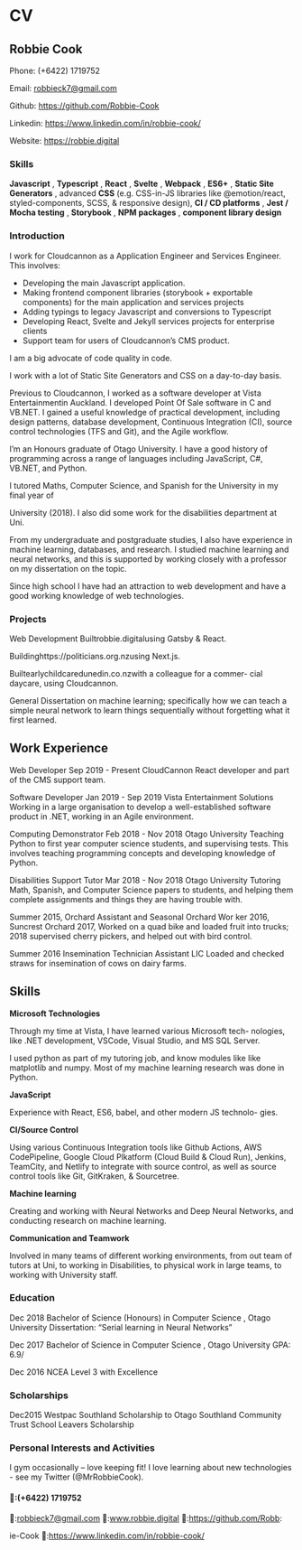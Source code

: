 # CV 

## Robbie Cook

Phone: (+6422) 1719752

Email: robbieck7@gmail.com

Github: https://github.com/Robbie-Cook

Linkedin: https://www.linkedin.com/in/robbie-cook/

Website: https://robbie.digital

### Skills

**Javascript** , **Typescript** , **React** , **Svelte** , **Webpack** , **ES6+** , **Static Site Generators** , advanced **CSS**
(e.g. CSS-in-JS libraries like @emotion/react, styled-components, SCSS, & responsive design),
**CI / CD platforms** , **Jest / Mocha testing** , **Storybook** , **NPM packages** , **component library
design**

### Introduction

I work for Cloudcannon as a Application Engineer and Services Engineer. This involves:

- Developing the main Javascript application.
- Making frontend component libraries (storybook + exportable components) for the
    main application and services projects
- Adding typings to legacy Javascript and conversions to Typescript
- Developing React, Svelte and Jekyll services projects for enterprise clients
- Support team for users of Cloudcannon’s CMS product.

I am a big advocate of code quality in code.

I work with a lot of Static Site Generators and CSS on a day-to-day basis.

Previous to Cloudcannon, I worked as a software developer at Vista Entertainmentin
Auckland. I developed Point Of Sale software in C and VB.NET. I gained a useful knowledge
of practical development, including design patterns, database development, Continuous
Integration (CI), source control technologies (TFS and Git), and the Agile workflow.

I’m an Honours graduate of Otago University. I have a good history of programming across
a range of languages including JavaScript, C#, VB.NET, and Python.

I tutored Maths, Computer Science, and Spanish for the University in my final year of


University (2018). I also did some work for the disabilities department at Uni.

From my undergraduate and postgraduate studies, I also have experience in machine
learning, databases, and research. I studied machine learning and neural networks, and
this is supported by working closely with a professor on my dissertation on the topic.

Since high school I have had an attraction to web development and have a good working
knowledge of web technologies.

### Projects


Web Development Builtrobbie.digitalusing Gatsby & React.


Buildinghttps://politicians.org.nzusing Next.js.


Builtearlychildcaredunedin.co.nzwith a colleague for a commer-
cial daycare, using Cloudcannon.


General Dissertation on machine learning; specifically how we can teach
a simple neural network to learn things sequentially without
forgetting what it first learned.


## Work Experience


Web Developer
Sep 2019 - Present CloudCannon
React developer and part of the CMS support team.


Software Developer
Jan 2019 - Sep 2019 Vista Entertainment Solutions
Working in a large organisation to develop a well-established software product
in .NET, working in an Agile environment.


Computing Demonstrator
Feb 2018 - Nov 2018 Otago University
Teaching Python to first year computer science students, and supervising tests.
This involves teaching programming concepts and developing knowledge of
Python.


Disabilities Support Tutor
Mar 2018 - Nov 2018 Otago University
Tutoring Math, Spanish, and Computer Science papers to students, and helping
them complete assignments and things they are having trouble with.


Summer 2015, Orchard Assistant and Seasonal Orchard Wor ker
2016, Suncrest Orchard
2017, Worked on a quad bike and loaded fruit into trucks;
2018 supervised cherry pickers, and helped out with bird control.


Summer 2016 Insemination Technician Assistant
LIC
Loaded and checked straws for insemination of cows on dairy farms.

## Skills


**Microsoft Technologies**

Through my time at Vista, I have learned various Microsoft tech-
nologies, like .NET development, VSCode, Visual Studio, and MS
SQL Server.


I used python as part of my tutoring job, and know modules
like like matplotlib and numpy. Most of my machine learning
research was done in Python.

**JavaScript**

Experience with React, ES6, babel, and other modern JS technolo-
gies.


**CI/Source Control**

 Using various Continuous Integration tools like Github Actions,
AWS CodePipeline, Google Cloud Plkatform (Cloud Build & Cloud
Run), Jenkins, TeamCity, and Netlify to integrate with source
control, as well as source control tools like Git, GitKraken, &
Sourcetree.


**Machine learning** 

Creating and working with Neural Networks and Deep Neural
Networks, and conducting research on machine learning.


**Communication and Teamwork**

Involved in many teams of different working environments, from
out team of tutors at Uni, to working in Disabilities, to physical
work in large teams, to working with University staff.

### Education


Dec 2018 Bachelor of Science (Honours) in Computer Science , Otago University
Dissertation: “Serial learning in Neural Networks”


Dec 2017 Bachelor of Science in Computer Science , Otago University
GPA: 6.9/


Dec 2016 NCEA Level 3 with Excellence

### Scholarships


Dec2015 Westpac Southland Scholarship to Otago
Southland Community Trust School Leavers Scholarship

### Personal Interests and Activities

I gym occasionally – love keeping fit!
I love learning about new technologies - see my Twitter (@MrRobbieCook).

#### :(+6422) 1719752


:robbieck7@gmail.com
:www.robbie.digital
:https://github.com/Robb:

ie-Cook
:https://www.linkedin.com/in/robbie-cook/

